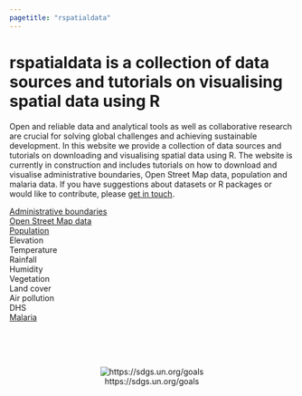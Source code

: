 ```yaml
---
pagetitle: "rspatialdata"
---
```


# **rspatialdata** is a collection of data sources and tutorials on visualising spatial data using R


Open and reliable data and analytical tools as well as collaborative research are crucial for solving global challenges and achieving sustainable development. In this website we provide a collection of data sources and tutorials on downloading and visualising spatial data using R.
The website is currently in construction and includes tutorials on how to download and visualise administrative boundaries, Open Street Map data, population and malaria data. If you have suggestions about datasets or R packages or would like to contribute, please [get in touch](contributors.html).


[Administrative boundaries](admin_boundaries.html)  
[Open Street Map data](osm.html)  
[Population](population.html)  
Elevation  
Temperature  
Rainfall  
Humidity   
Vegetation  
Land cover  
Air pollution  
DHS  
[Malaria](malaria.html)  

<br><br><br>

<center>
![https://sdgs.un.org/goals](./figures/SDGs.png#center)
<br>
https://sdgs.un.org/goals
</center>


<!---
[Administrative Boundaries](admin_boundaries.html)  
[Population](population.html)  
[Elevation](elevation.html)  
[Temperature](temperature.html)  
[Rainfall](rainfall.html)  
[Humidity](humidity.html)  
[Vegetation](vegetation.html)  
[Land Cover](land_cov.html)  
[Malaria](malaria.html)  
[DHS](dhs.html)  
[Air Pollution](air_pollution.html)  
[Socio-economic](socio_economic.html)  
[Points of Interest using Open Street Maps](osm.html)
--->

    
<!---
        - text: "Population"
          href: population.html
        - text: "Elevation"
          href: elevation.html
        - text: "Temperature"
          href: temperature.html
        - text: "Rainfall"
          href: rainfall.html
        - text: "Humidity"
          href: humidity.html
        - text: "Vegetation"
          href: vegetation.html
        - text: "Land Cover"
          href: land_cov.html
        - text: "DHS"
          href: dhs.html
        - text: "Mobility"
          href: mobility.html
        - text: "Air Pollution"
          href: air_pollution.html
        - text: "Socio-economic"
          href: socio_economic.html

--->